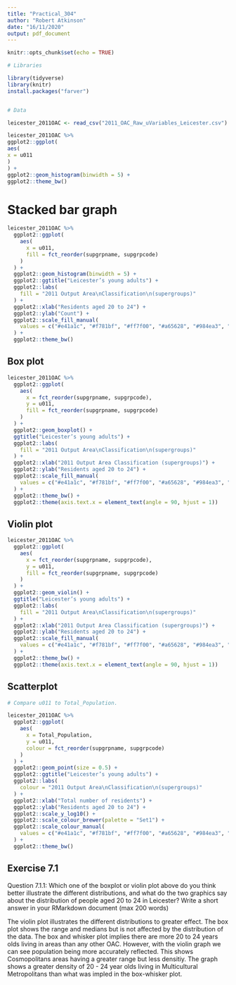 ```yaml
---
title: "Practical_304"
author: "Robert Atkinson"
date: "16/11/2020"
output: pdf_document
---
```

 
```r
knitr::opts_chunk$set(echo = TRUE)

# Libraries

library(tidyverse)
library(knitr)
install.packages("farver")


# Data 

leicester_2011OAC <- read_csv("2011_OAC_Raw_uVariables_Leicester.csv")
```





```r
leicester_2011OAC %>%
ggplot2::ggplot(
aes(
x = u011
)
) +
ggplot2::geom_histogram(binwidth = 5) +
ggplot2::theme_bw()
```

# Stacked bar graph

```r
leicester_2011OAC %>%
  ggplot2::ggplot(
    aes(
      x = u011,
      fill = fct_reorder(supgrpname, supgrpcode)
    )
  ) +
  ggplot2::geom_histogram(binwidth = 5) +
  ggplot2::ggtitle("Leicester’s young adults") +
  ggplot2::labs(
    fill = "2011 Output Area\nClassification\n(supergroups)"
  ) +
  ggplot2::xlab("Residents aged 20 to 24") +
  ggplot2::ylab("Count") +
  ggplot2::scale_fill_manual(
    values = c("#e41a1c", "#f781bf", "#ff7f00", "#a65628", "#984ea3", "#377eb8", "#ffff33")
  ) +
  ggplot2::theme_bw()
```


## Box plot

```r

leicester_2011OAC %>%
  ggplot2::ggplot(
    aes(
      x = fct_reorder(supgrpname, supgrpcode),
      y = u011,
      fill = fct_reorder(supgrpname, supgrpcode)
    )
  ) +
  ggplot2::geom_boxplot() +
  ggtitle("Leicester’s young adults") +
  ggplot2::labs(
    fill = "2011 Output Area\nClassification\n(supergroups)"
  ) +
  ggplot2::xlab("2011 Output Area Classification (supergroups)") +
  ggplot2::ylab("Residents aged 20 to 24") +
  ggplot2::scale_fill_manual(
    values = c("#e41a1c", "#f781bf", "#ff7f00", "#a65628", "#984ea3", "#377eb8", "#ffff33")
  ) +
  ggplot2::theme_bw() +
  ggplot2::theme(axis.text.x = element_text(angle = 90, hjust = 1))
```


## Violin plot

```r

leicester_2011OAC %>%
  ggplot2::ggplot(
    aes(
      x = fct_reorder(supgrpname, supgrpcode),
      y = u011,
      fill = fct_reorder(supgrpname, supgrpcode)
    )
  ) +
  ggplot2::geom_violin() +
  ggtitle("Leicester’s young adults") +
  ggplot2::labs(
    fill = "2011 Output Area\nClassification\n(supergroups)"
  ) +
  ggplot2::xlab("2011 Output Area Classification (supergroups)") +
  ggplot2::ylab("Residents aged 20 to 24") +
  ggplot2::scale_fill_manual(
    values = c("#e41a1c", "#f781bf", "#ff7f00", "#a65628", "#984ea3", "#377eb8", "#ffff33")
  ) +
  ggplot2::theme_bw() +
  ggplot2::theme(axis.text.x = element_text(angle = 90, hjust = 1))

```

## Scatterplot 

```r
# Compare u011 to Total_Population.

leicester_2011OAC %>%
  ggplot2::ggplot(
    aes(
      x = Total_Population,
      y = u011,
      colour = fct_reorder(supgrpname, supgrpcode)
    )
  ) +
  ggplot2::geom_point(size = 0.5) +
  ggplot2::ggtitle("Leicester’s young adults") +
  ggplot2::labs(
    colour = "2011 Output Area\nClassification\n(supergroups)"
  ) +
  ggplot2::xlab("Total number of residents") +
  ggplot2::ylab("Residents aged 20 to 24") +
  ggplot2::scale_y_log10() +
  ggplot2::scale_colour_brewer(palette = "Set1") +
  ggplot2::scale_colour_manual(
    values = c("#e41a1c", "#f781bf", "#ff7f00", "#a65628", "#984ea3", "#377eb8", "#ffff33")
  ) +
  ggplot2::theme_bw()

```




## Exercise 7.1

Question 7.1.1: Which one of the boxplot or violin plot above do you think better illustrate the different
distributions, and what do the two graphics say about the distribution of people aged 20 to 24 in Leicester?
Write a short answer in your RMarkdown document (max 200 words)


The violin plot illustrates the different distributions to greater effect. The box plot shows the range and medians but is not affected by the distribution of the data. The box and whisker plot implies there are more 20 to 24 years olds living in areas than any other OAC. However, with the violin graph we can see population being more accurately reflected. This shows Cosmopolitans areas having a greater range but less densitiy. The graph shows a greater density of 20 - 24 year olds living in Multicultural Metropolitans than what was impled in the box-whisker plot. 
